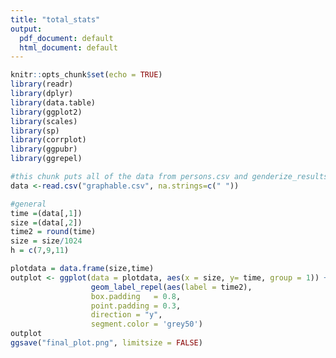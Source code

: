 ```yaml
---
title: "total_stats"
output:
  pdf_document: default
  html_document: default
---
```


```r
knitr::opts_chunk$set(echo = TRUE)
library(readr)
library(dplyr)
library(data.table)
library(ggplot2)
library(scales)
library(sp)
library(corrplot)
library(ggpubr)
library(ggrepel)
```

```r
#this chunk puts all of the data from persons.csv and genderize_results.json into the dataframe "data" (i know, it's a horrible name)
data <-read.csv("graphable.csv", na.strings=c(" "))
```

```r
#general
time =(data[,1])
size =(data[,2])
time2 = round(time)
size = size/1024
h = c(7,9,11)

plotdata = data.frame(size,time)
outplot <- ggplot(data = plotdata, aes(x = size, y= time, group = 1)) + geom_line(colour = "red") + geom_point(colour = "black") + geom_point(data = plotdata[h,], aes(x = size, y= time), colour = "blue") + labs(title="Graph of Time per Access as a Function of Buffer Size", x ="Buffer Size (KB)", y = "Time per Access (ns)") + xscale("log2", .format = TRUE) +
                  geom_label_repel(aes(label = time2),
                  box.padding   = 0.8, 
                  point.padding = 0.3,
                  direction = "y",
                  segment.color = 'grey50')
outplot
ggsave("final_plot.png", limitsize = FALSE)
```
